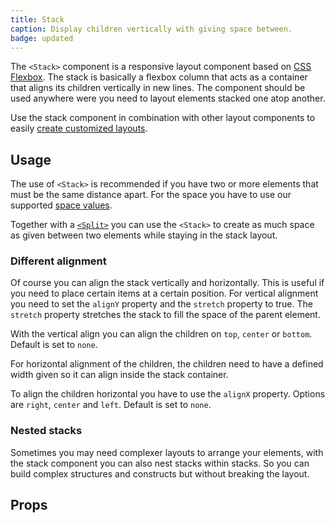 ```yaml
---
title: Stack
caption: Display children vertically with giving space between.
badge: updated
---
```


The `<Stack>` component is a responsive layout component based on [CSS Flexbox](https://developer.mozilla.org/en-US/docs/Learn/CSS/CSS_layout/Flexbox). The stack is basically a flexbox column that acts as a container that aligns its children vertically in new lines. The component should be used anywhere were you need to layout elements stacked one atop another.

Use the stack component in combination with other layout components to easily [create customized layouts](../../concepts/layouts).

## Usage

The use of `<Stack>` is recommended if you have two or more elements that must be the same distance apart. For the space you have to use our supported [space values](../../introduction/design-tokens#spacing).

<ComponentDemo file="./stack-spacing.demo.tsx" />

Together with a [`<Split>`](../layout/split) you can use the `<Stack>` to create as much space as given between two elements while staying in the stack layout.

### Different alignment

Of course you can align the stack vertically and horizontally. This is useful if you need to place certain items at a certain position. For vertical alignment you need to set the `alignY` property and the `stretch` property to true. The `stretch` property stretches the stack to fill the space of the parent element.

With the vertical align you can align the children on `top`, `center` or `bottom`. Default is set to `none`.

<ComponentDemo file="./stack-vertical.demo.tsx" />

For horizontal alignment of the children, the children need to have a defined width given so it can align inside the stack container.

To align the children horizontal you have to use the `alignX` property. Options are `right`, `center` and `left`. Default is set to `none`.

<ComponentDemo file="./stack-horizontal.demo.tsx" />

### Nested stacks

Sometimes you may need complexer layouts to arrange your elements, with the stack component you can also nest stacks within stacks. So you can build complex structures and constructs but without breaking the layout.

<ComponentDemo file="./stack-nested.demo.tsx" />

## Props

<StorybookHintMessage component={title} />

<PropsTable component={title} />
